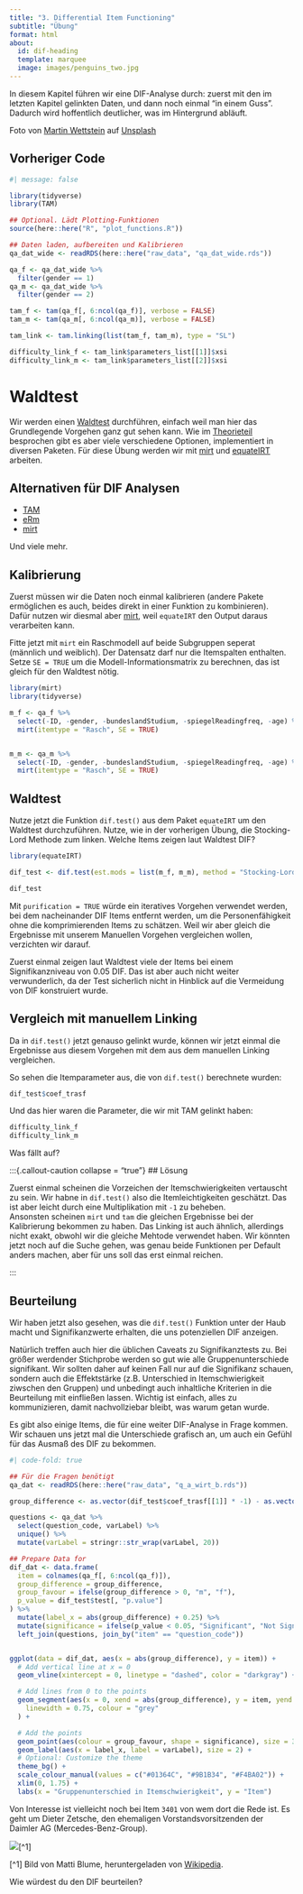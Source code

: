 ```yaml
---
title: "3. Differential Item Functioning"
subtitle: "Übung"
format: html
about:
  id: dif-heading
  template: marquee
  image: images/penguins_two.jpg
---
```


:::{#dif-heading}
In diesem Kapitel führen wir eine DIF-Analyse durch: zuerst mit den im letzten Kapitel gelinkten Daten, und dann noch einmal "in einem Guss". Dadurch wird hoffentlich deutlicher, was im Hintergrund abläuft. 
:::

::: aside

Foto von <a href="https://unsplash.com/de/@ncx1701d?utm_content=creditCopyText&utm_medium=referral&utm_source=unsplash">Martin Wettstein</a> auf <a href="https://unsplash.com/de/fotos/weisser-und-schwarzer-pinguin-auf-grauem-felsen-o4snRPEZRRs?utm_content=creditCopyText&utm_medium=referral&utm_source=unsplash">Unsplash</a>
:::

:::{.callout-caution collapse="true"}

## Vorheriger Code
```r
#| message: false

library(tidyverse)
library(TAM)

## Optional. Lädt Plotting-Funktionen
source(here::here("R", "plot_functions.R"))

## Daten laden, aufbereiten und Kalibrieren
qa_dat_wide <- readRDS(here::here("raw_data", "qa_dat_wide.rds"))

qa_f <- qa_dat_wide %>%
  filter(gender == 1)
qa_m <- qa_dat_wide %>%
  filter(gender == 2)

tam_f <- tam(qa_f[, 6:ncol(qa_f)], verbose = FALSE)
tam_m <- tam(qa_m[, 6:ncol(qa_m)], verbose = FALSE)

tam_link <- tam.linking(list(tam_f, tam_m), type = "SL")

difficulty_link_f <- tam_link$parameters_list[[1]]$xsi
difficulty_link_m <- tam_link$parameters_list[[2]]$xsi
```

::: 

# Waldtest
Wir werden einen [Waldtest]() durchführen, einfach weil man hier das Grundlegende Vorgehen ganz gut sehen kann. Wie im [Theorieteil]() besprochen gibt es aber viele verschiedene Optionen, implementiert in diversen Paketen. Für diese Übung werden wir mit [mirt](https://cran.r-project.org/web/packages/mirt/index.html) und [equateIRT](https://cran.r-project.org/web/packages/equateIRT/vignettes/equateIRT_tutorial.html) arbeiten.  

:::{.callout-note}
## Alternativen für DIF Analysen
- [TAM](https://www.edmeasurementsurveys.com/TAM/Tutorials/7DIF.htm)  
- [eRm](https://bookdown.org/chua/new_rasch_demo2/DIF.html) 
- [mirt](https://philchalmers.github.io/mirt/html/DIF.html)

Und viele mehr. 
:::

## Kalibrierung
Zuerst müssen wir die Daten noch einmal kalibrieren (andere Pakete ermöglichen es auch, beides direkt in einer Funktion zu kombinieren).  
Dafür nutzen wir diesmal aber [mirt](https://cran.r-project.org/web/packages/mirt/index.html), weil `equateIRT` den Output daraus verarbeiten kann. 

Fitte jetzt mit `mirt` ein Raschmodell auf beide Subgruppen seperat (männlich und weiblich). Der Datensatz darf nur die Itemspalten enthalten. Setze `SE = TRUE` um die Modell-Informationsmatrix zu berechnen, das ist gleich für den Waldtest nötig. 

```r
library(mirt)
library(tidyverse)

m_f <- qa_f %>%
  select(-ID, -gender, -bundeslandStudium, -spiegelReadingfreq, -age) %>%
  mirt(itemtype = "Rasch", SE = TRUE)


m_m <- qa_m %>%
  select(-ID, -gender, -bundeslandStudium, -spiegelReadingfreq, -age) %>%
  mirt(itemtype = "Rasch", SE = TRUE)
```



## Waldtest
Nutze jetzt die Funktion `dif.test()` aus dem Paket `equateIRT` um den Waldtest durchzuführen. Nutze, wie in der vorherigen Übung, die Stocking-Lord Methode zum linken. Welche Items zeigen laut Waldtest DIF?


:::{.callout-caution collapse="true"}
```r
library(equateIRT)

dif_test <- dif.test(est.mods = list(m_f, m_m), method = "Stocking-Lord", purification = FALSE)

dif_test
```

:::{.callout-note}
Mit `purification = TRUE` würde ein iteratives Vorgehen verwendet werden, bei dem nacheinander DIF Items entfernt werden, um die Personenfähigkeit ohne die komprimierenden Items zu schätzen. Weil wir aber gleich die Ergebnisse mit unserem Manuellen Vorgehen vergleichen wollen, verzichten wir darauf. 
:::

Zuerst einmal zeigen laut Waldtest viele der Items bei einem Signifikanzniveau von 0.05 DIF. Das ist aber auch nicht weiter verwunderlich, da der Test sicherlich nicht in Hinblick auf die Vermeidung von DIF konstruiert wurde.
:::

## Vergleich mit manuellem Linking
Da in `dif.test()` jetzt genauso gelinkt wurde, können wir jetzt einmal die Ergebnisse aus diesem Vorgehen mit dem aus dem manuellen Linking vergleichen. 

So sehen die Itemparameter aus, die von `dif.test()` berechnete wurden: 
```r
dif_test$coef_trasf
```

Und das hier waren die Parameter, die wir mit TAM gelinkt haben:  


```r
difficulty_link_f
difficulty_link_m
```

Was fällt auf?

:::{.callout-caution collapse = "true"}
## Lösung

Zuerst einmal scheinen die Vorzeichen der Itemschwierigkeiten vertauscht zu sein. Wir habne in `dif.test()` also die Itemleichtigkeiten geschätzt. Das ist aber leicht durch eine Multiplikation mit `-1` zu beheben.  
Ansonsten scheinen `mirt` und `tam` die gleichen Ergebnisse bei der Kalibrierung bekommen zu haben. Das Linking ist auch ähnlich, allerdings nicht exakt, obwohl wir die gleiche Mehtode verwendet haben. Wir könnten jetzt noch auf die Suche gehen, was genau beide Funktionen per Default anders machen, aber für uns soll das erst einmal reichen. 

::: 

## Beurteilung
Wir haben jetzt also gesehen, was die `dif.test()` Funktion unter der Haub macht und Signifikanzwerte erhalten, die uns potenziellen DIF anzeigen. 

:::{.callout-importang}
Natürlich treffen auch hier die üblichen Caveats zu Signifikanztests zu. Bei größer werdender Stichprobe werden so gut wie alle Gruppenunterschiede signifikant. Wir sollten daher auf keinen Fall nur auf die Signifikanz schauen, sondern auch die Effektstärke (z.B. Unterschied in Itemschwierigkeit ziwschen den Gruppen) und unbedingt auch inhaltliche Kriterien in die Beurteilung mit einfließen lassen. Wichtig ist einfach, alles zu kommunizieren, damit nachvollziebar bleibt, was warum getan wurde. 
:::

Es gibt also einige Items, die für eine weiter DIF-Analyse in Frage kommen.
Wir schauen uns jetzt mal die Unterschiede grafisch an, um auch ein Gefühl für das Ausmaß des DIF zu bekommen. 


```r
#| code-fold: true

## Für die Fragen benötigt
qa_dat <- readRDS(here::here("raw_data", "q_a_wirt_b.rds"))

group_difference <- as.vector(dif_test$coef_trasf[[1]] * -1) - as.vector(dif_test$coef_trasf[[2]] * -1)

questions <- qa_dat %>%
  select(question_code, varLabel) %>%
  unique() %>%
  mutate(varLabel = stringr::str_wrap(varLabel, 20))

## Prepare Data for
dif_dat <- data.frame(
  item = colnames(qa_f[, 6:ncol(qa_f)]),
  group_difference = group_difference,
  group_favour = ifelse(group_difference > 0, "m", "f"),
  p_value = dif_test$test[, "p.value"]
) %>%
  mutate(label_x = abs(group_difference) + 0.25) %>%
  mutate(significance = ifelse(p_value < 0.05, "Significant", "Not Significant")) %>%
  left_join(questions, join_by("item" == "question_code"))


ggplot(data = dif_dat, aes(x = abs(group_difference), y = item)) +
  # Add vertical line at x = 0
  geom_vline(xintercept = 0, linetype = "dashed", color = "darkgray") +

  # Add lines from 0 to the points
  geom_segment(aes(x = 0, xend = abs(group_difference), y = item, yend = item),
    linewidth = 0.75, colour = "grey"
  ) +

  # Add the points
  geom_point(aes(colour = group_favour, shape = significance), size = 3) +
  geom_label(aes(x = label_x, label = varLabel), size = 2) +
  # Optional: Customize the theme
  theme_bg() +
  scale_colour_manual(values = c("#01364C", "#9B1B34", "#F4BA02")) +
  xlim(0, 1.75) +
  labs(x = "Gruppenunterschied in Itemschwierigkeit", y = "Item")
```

Von Interesse ist vielleicht noch bei Item `3401` von wem dort die Rede ist. Es geht um Dieter Zetsche, den ehemaligen Vorstandsvorsitzenden der Daimler AG (Mercedes-Benz-Group). 

![](./images/zetsche.jpg)[^1]
  
[^1] Bild von Matti Blume, heruntergeladen von [Wikipedia](https://commons.wikimedia.org/wiki/File:Daimler_press_conference,_GIMS_2018,_Le_Grand-Saconnex_(1X7A0769)_(cropped).jpg). 

Wie würdest du den DIF beurteilen?
